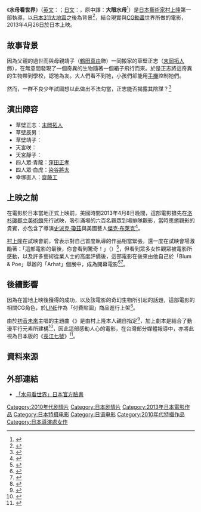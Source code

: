 {{Infobox Film
|片名          = めめめのくらげ
|電影原名  = Jellyfish Eyes
|圖像          = Jellyfish Eyes.jpg
|圖像說明      = 《水母看世界》官方海報
|導演          = [[村上隆|村上隆]]
|監製          = 村上隆<br/>西村喜廣
|製片          = 笠原Chiaki
|劇本          = 繼田淳
|主演          = 參閱[[#演出陣容|演出陣容]]一覽表
|分級          = {{ROC}}：保護級
|主題曲        = Last Night, Good Night (Re:Dialed)<br/>（[[livetune|livetune]] feat. [[初音未來|初音未來]]）
|配樂          = kz（[[livetune|livetune]]）
|攝影          = 長野泰隆
|製片商        = Kaikai Kiki
|發行商        = {{Link-ja|GAGA株式會社|ギャガ}}
|上映日期      = {{Film date|2013|4|26|{{JPN}}}}
|片長          = 101分
|產地          = {{JPN}}[[埼玉縣|埼玉縣]][[北本市|北本市]]
|語言          = [[日文|日文]]
|官方網站     = [https://web.archive.org/web/20160415200146/http://mememe.gaga.ne.jp/ GAGA株式會社官方網站]<br/>[http://jellyfisheyes.com 製片團隊官方網站]
|tw_name    = 水母看世界
|中國大陸片名  = 水母眼
|imdb_id     = tt2006181
}}

《'''水母看世界'''》（[[英文|英文]]：'''{{lang|en|Jellyfish Eyes}}'''；[[日文|日文]]：'''{{lang|ja|めめめのくらげ}}'''，原中譯：'''大眼水母'''<ref>{{zh-tw}}{{cite news|url=http://hypesphere.com/?p=14693|title=日本首席藝術家村上隆首部執導電影《大眼水母》預告劇照「超可愛」上線|publisher=狂熱球電影資訊網|date=2013年4月11日|accessdate=2013年9月16日|archive-date=2013年9月17日|archive-url=https://web.archive.org/web/20130917125130/http://hypesphere.com/?p=14693|dead-url=no}}</ref>）是[[日本|日本]][[藝術家|藝術家]][[村上隆|村上隆]]第一部執導，以[[2011年日本东北地方太平洋近海地震|日本311大地震]]之後為背景<ref>{{zh-hk}}{{cite news|url=http://unwire.hk/2012/12/20/murakami-takashi-jelly-fish-cm/news/|title=村上隆首部電影搵初音唱主題曲！預告片解禁|publisher=UNWIRE.hk|date=2012年12月20日|accessdate=2013年9月16日|archive-date=2013年9月21日|archive-url=https://web.archive.org/web/20130921075145/http://unwire.hk/2012/12/20/murakami-takashi-jelly-fish-cm/news/|dead-url=no}}</ref>，結合現實與[[CG|CG]][[動畫|動畫]]世界所做的電影，2013年4月26日於日本上映。

==故事背景==
因為父親的過世而與母親靖子（[[鶴田真由|鶴田真由]]飾）一同搬家的草壁正志（[[末岡拓人|末岡拓人]]飾），在無意間發現了一個奇異的生物隨著一個箱子飛行而來。於是正志將這奇異的生物帶到學校，認牠為友。大人們看不到牠，小孩們卻能用[[手機|手機]]控制牠們。

然而，一群不良少年試圖想以此做出不法勾當，正志能否揭露其陰謀？<ref>{{zh-tw}}{{cite web|url=http://www.kff.tw/home02.aspx?ID=$3203&IDK=2&EXEC=D&DATA=1382&AP=$3203_HISTORY-0^$3203_SK-99|title=【高雄電影節－孩子幻想國】水母看世界|author=[[高雄市政府|高雄市政府]]|accessdate=2013年9月16日}}</ref>

==演出陣容==
*草壁正志：[[末岡拓人|末岡拓人]]
*草壁辰男：{{link-ja|津田寬治}}
*草壁靖子：{{link-ja|鶴田真由}}
*天宮咲：{{link-ja|淺見姬香|浅見姫香}}
*天宮靜子：{{link-ja|黑澤明日香|黒沢あすか}}
*四人眾‧青龍：[[窪田正孝|窪田正孝]]
*四人眾‧白虎：[[染谷將太|染谷將太]]
*幸塚直人：[[齋藤工|齋藤工]]

==上映之前==
在電影於日本當地正式上映前，美國時間2013年4月8日晚間，這部電影搶先在[[洛杉磯郡立美術館|洛杉磯郡立美術館]]先行試映，吸引滿場的六百名觀眾到場排隊觀影，當時應邀觀影的貴賓，亦包含了導演[[史派克·瓊茲|史派克·瓊茲]]與美國藝人[[傑克·布萊克|傑克·布萊克]]<ref>{{en}}{{cite news|publisher=Hi-Fructose Magazine|url=http://hifructose.com/2013/04/15/premiere-takashi-murakamis-feature-film-jellyfish-eyes-at-the-lacma/|title=Premiere: Takashi Murakami’s Feature Film, “Jellyfish Eyes,” at the LACMA|date=2013年4月15日|accessdate=2013年9月16日|archive-date=2013年9月21日|archive-url=https://web.archive.org/web/20130921055821/http://hifructose.com/2013/04/15/premiere-takashi-murakamis-feature-film-jellyfish-eyes-at-the-lacma/|dead-url=no}}</ref>。

[[村上隆|村上隆]]在試映會前，曾表示對自己首度執導的作品相當緊張，還一度在試映會場激勵著：「這部電影的最後，你會看到驚奇！」（{{lang|ja|本編を最後までご覧いただくと驚きます！}}）<ref>{{ja}}{{cite news|publisher=映画ナビ|url=http://eiganavi.entermeitele.net/news/2013/04/post-31cb.html|title=村上隆初監督映画に世界が絶賛！拍手喝采！ジャック・ブラック、「ワンダフル！」と熱弁！『めめめのくらげ』世界初プレミア上映会＆舞台挨拶|date=2013年4月10日|accessdate=2013年9月16日|archive-date=2013年9月21日|archive-url=https://web.archive.org/web/20130921060749/http://eiganavi.entermeitele.net/news/2013/04/post-31cb.html|dead-url=no}}</ref>，但看到眾多女性觀眾被電影所感動，以及許多藝術從業人士的高度評價後，這部電影在後來由他自己於「Blum & Poe」舉辦的「Arhat」個展中，成為開幕電影<ref>{{zh-cn}}{{cite news|publisher=HYPEBEAST|url=http://cn.hypebeast.com/2013/4/takashi-murakami-arhat-exhibition-recap-blum-and-poe|title=村上隆 Takashi Murakami “Arhat” @ Blum and Poe 展览回顾|author=Eric Hsu|date=2013年4月15日|accessdate=2013年9月16日|archive-date=2016年3月4日|archive-url=https://web.archive.org/web/20160304200651/http://cn.hypebeast.com/2013/4/takashi-murakami-arhat-exhibition-recap-blum-and-poe|dead-url=no}}</ref><ref>{{en}}{{cite news|publisher=Hi-Fructose Magazine|url=http://hifructose.com/2013/04/15/opening-night-takashi-murakamis-arhat-at-blum-poe/|script-title=en:Opening Night: Takashi Murakami's "Arhat" at Blum & Poe|date=2013年4月15日|accessdate=2013年9月16日|archive-date=2013年9月21日|archive-url=https://web.archive.org/web/20130921055642/http://hifructose.com/2013/04/15/opening-night-takashi-murakamis-arhat-at-blum-poe/|dead-url=no}}</ref>。

==後續影響==
因為在當地上映後獲得的成功，以及該電影的奇幻生物所引起的話題，這部電影的相關CG角色，於[[LINE|LINE]]作為「付費貼圖」商品進行上架<ref>{{ja}}{{cite news|url=http://www.rbbtoday.com/article/2013/04/04/105786.html|title=村上隆デザイン“くらげ坊”LINEスタンプが登場……『めめめのくらげ』|date=2013年4月4日|author=高木啟|publisher=RBB Today エンタメニュース|accessdate=2013年9月16日|archive-date=2013年9月21日|archive-url=https://web.archive.org/web/20130921055040/http://www.rbbtoday.com/article/2013/04/04/105786.html|dead-url=no}}</ref>。

由於[[初音未來|初音未來]]主唱的主題曲《{{lang|en|Last Night, Good Night}}》是由村上隆本人親自指定<ref>{{zh-tw}}{{cite news|url=http://gnn.gamer.com.tw/4/74664.html|title=初音未來歌曲「Last Night, Good Night」獲選為村上隆首部電影主題曲|publisher=[[巴哈姆特電玩資訊站|巴哈姆特電玩資訊站]]|date=2012年12月19日|accessdate=2013年9月16日|archive-date=2013年9月21日|archive-url=https://web.archive.org/web/20130921055130/http://gnn.gamer.com.tw/4/74664.html|dead-url=no}}</ref>，加上劇本是結合了動漫平行元素所建構<ref>{{ja}}{{cite news|url=http://www.musicman-net.com/artist/25027.html|title=livetune、映画『めめめのくらげ』映像で甦るコラボPV解禁|date=2013年4月8日|publisher=Musician-NET|accessdate=2013年9月16日|archive-date=2013年9月21日|archive-url=https://web.archive.org/web/20130921055904/http://www.musicman-net.com/artist/25027.html|dead-url=no}}</ref>，因此這部感動人心的電影，在台灣部分媒體報導中，亦將此視為日本版的《[[長江七號|長江七號]]》<ref>{{zh-tw}}{{cite news|url=http://gnn.gamer.com.tw/4/74664.html|title=村上隆心血之作 獻高雄電影節|publisher=[[人間福報|人間福報]]|author=阮愛惠|date=2013年9月5日|accessdate=2013年9月16日|archive-date=2013年9月21日|archive-url=https://web.archive.org/web/20130921055130/http://gnn.gamer.com.tw/4/74664.html|dead-url=no}}</ref>。

==資料來源==
{{Reflist}}

==外部連結==
*[https://www.facebook.com/mememe.kurage 「水母看世界」日本官方臉書]

{{DEFAULTSORT:Jellyfish Eyes}}

[[Category:2010年代剧情片|Category:2010年代剧情片]]
[[Category:日本剧情片|Category:日本剧情片]]
[[Category:2013年日本電影作品|Category:2013年日本電影作品]]
[[Category:日本特摄电影|Category:日本特摄电影]]
[[Category:日语电影|Category:日语电影]]
[[Category:2010年代特攝作品|Category:2010年代特攝作品]]
[[Category:日本導演處女作|Category:日本導演處女作]]